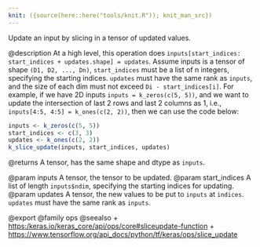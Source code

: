 ```yaml
---
knit: ({source(here::here("tools/knit.R")); knit_man_src})
---
```

Update an input by slicing in a tensor of updated values.

@description
At a high level, this operation does
`inputs[start_indices: start_indices + updates.shape] = updates`.
Assume inputs is a tensor of shape `(D1, D2, ..., Dn)`,
`start_indices` must be a list of n integers, specifying the starting
indices. `updates` must have the same rank as `inputs`, and the size of each
dim must not exceed `Di - start_indices[i]`. For example, if we have 2D
inputs `inputs = k_zeros(c(5, 5))`, and we want to update the intersection
of last 2 rows and last 2 columns as 1, i.e.,
`inputs[4:5, 4:5] = k_ones(c(2, 2))`, then we can use the code below:

```r
inputs <- k_zeros(c(5, 5))
start_indices <- c(3, 3)
updates <- k_ones(c(2, 2))
k_slice_update(inputs, start_indices, updates)
```

@returns
    A tensor, has the same shape and dtype as `inputs`.

@param inputs A tensor, the tensor to be updated.
@param start_indices A list of length `inputs$ndim`, specifying
    the starting indices for updating.
@param updates A tensor, the new values to be put to `inputs` at `indices`.
    `updates` must have the same rank as `inputs`.

@export
@family ops
@seealso
+ <https:/keras.io/keras_core/api/ops/core#sliceupdate-function>
+ <https://www.tensorflow.org/api_docs/python/tf/keras/ops/slice_update>
